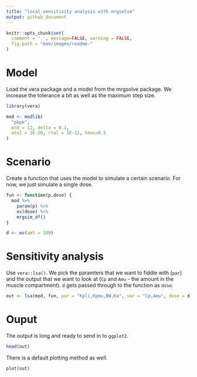 ```yaml
---
title: "local sensitivity analysis with mrgsolve"
output: github_document
---
```


```r
knitr::opts_chunk$set(
  comment = '.', message=FALSE, warning = FALSE, 
  fig.path = "man/images/readme-"
)
```

# Model
Load the vera package and a model from the mrgsolve package.  We 
increase the tolerance a bit as well as the maximum step size.
```r
library(vera)

mod <- modlib(
  "pbpk", 
  end = 12, delta = 0.1, 
  atol = 1E-20, rtol = 1E-12, hmax=0.5
)
```

# Scenario
Create a function that uses the model to simulate a certain scenario.  For now, 
we just simulate a single dose.
```r
fun <- function(p,dose) {
  mod %>% 
    param(p) %>% 
    ev(dose) %>% 
    mrgsim_df()
}

d <- ev(amt = 100)
```

# Sensitivity analysis

Use `vera::lsa()`.  We pick the paramters that we want to fiddle with (`par`)
and the output that we want to look at (`Cp` and `Amu` - the amount in the 
muscle compartment).  `d` gets passed through to the function as `dose`. 
```r
out <- lsa(mod, fun, par = "Kpli,Kpmu,BW,Ka", var = "Cp,Amu", dose = d)
```

# Ouput

The output is long and ready to send in to `ggplot2`.  
```r
head(out)
```

There is a default plotting method as well.

```r
plot(out)
```


